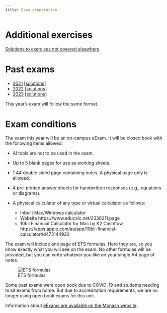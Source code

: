 ```yaml
---
title: Exam preparation
---
```


# Additional exercises

[Solutions to exercises not covered elsewhere](/other-ex-sol.qmd)

# Past exams

* [2021](/exams/exam_2021.pdf) [[solutions](/exams/exam_2021_solutions.pdf)]
* [2022](/exams/exam_2022.pdf) [[solutions](/exams/exam_2022_solutions.pdf)]
* [2023](/exams/exam_2023.pdf) [[solutions](/exams/exam_2023_solutions.pdf)]

This year's exam will follow the same format.

# Exam conditions

The exam this year will be an on-campus eExam. It will be closed book with the following items allowed:

* AI tools are not to be used in the exam.
* Up to 5 blank pages for use as working sheets.
* 1 A4 double sided page containing notes. A physical page only is allowed.
* 4 pre-printed answer sheets for handwritten responses (e.g., equations or diagrams).
* A physical calculator of any type or virtual calculator as follows:

    * Inbuilt Mac/Windows calculator
    * Website https://www.educalc.net/2336211.page
    * 10bii Financial Calculator for Mac by K2 Cashflow, https://apps.apple.com/au/app/10bii-financial-calculator/id473144920

The exam will include one page of ETS formulas. Here they are, so you know exactly what you will see on the exam. No other formulas will be provided, but you can write whatever you like on your single A4 page of notes.

![ETS formulas](https://otexts.com/fpp3/figs/statespacemodels-1.png)

Some past exams were open book due to COVID-19 and students needing to sit exams from home. But due to accreditation requirements, we are no longer using open book exams for this unit.

Information about [eExams are available on the Monash website](https://www.monash.edu/students/admin/assessments/exams/on-campus).
